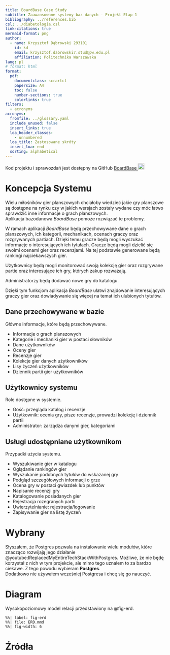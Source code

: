 ```yaml
---
title: BoardBase Case Study
subtitle: Zaawansowane systemy baz danych - Projekt Etap 1
bibliography: ../references.bib
csl: ../diabetologia.csl
link-citations: true
mermaid-format: png
author:
  - name: Krzysztof Dąbrowski 293101
    id: kd
    email: krzysztof.dabrowski7.stud@pw.edu.pl
    affiliation: Politechnika Warszawska
lang: pl
# format: html
format:
  pdf:
    documentclass: scrartcl
    papersize: A4
    toc: false
    number-sections: true
    colorlinks: true
filters:
  - acronyms
acronyms:
  fromfile: ../glossary.yaml
  include_unused: false
  insert_links: true
  loa_header_classes:
    - unnumbered
  loa_title: Zastosowane skróty
  insert_loa: end
  sorting: alphabetical
---
```


::: {.callout-note title="Kod projektu"}
Kod projektu i sprawozdań jest dostępny na GitHub [BoardBase ![](https://github.githubassets.com/images/modules/logos_page/GitHub-Mark.png){width=20}](https://github.com/christopher-dabrowski/BoardBase)
:::

# Koncepcja Systemu

Wielu miłośników gier planszowych chciałoby wiedzieć jakie gry planszowe są dostępne na rynku czy w jakich wersjach zostały wydane czy móc łatwo sprawdzić inne informacje o grach planszowych. \
Aplikacja bazodanowa _BoardBase_ pomoże rozwiązać te problemy.

W ramach aplikacji _BoardBase_ będą przechowywane dane o grach planszowych, ich kategorii, mechanikach, ocenach graczy oraz rozgrywanych partiach. Dzięki temu gracze będą mogli wyszukać informacje o interesujących ich tytułach.
Gracze będą mogli dzielić się swoimi ocenami gier oraz recenzjami. Na tej podstawie generowane będą rankingi najciekawszych gier.

Użytkownicy będą mogli monitorować swoją kolekcję gier oraz rozgrywane partie oraz interesujące ich gry, których zakup rozważają.

Administratorzy będą dodawać nowe gry do katalogu.

Dzięki tym funkcjom aplikacja _BoardBase_ ułatwi znajdowanie interesujących graczy gier oraz dowiadywanie się więcej na temat ich ulubionych tytułów.

## Dane przechowywane w bazie

Główne informacje, które będą przechowywane.

- Informacje o grach planszowych
- Kategorie i mechaniki gier w postaci słowników
- Dane użytkowników
- Oceny gier
- Recenzje gier
- Kolekcje gier danych użytkowników
- Lisy życzeń użytkowników
- Dziennik partii gier użytkowników


## Użytkownicy systemu

Role dostępne w systemie.

- Gość: przegląda katalog i recenzje
- Użytkownik: ocenia gry, pisze recenzje, prowadzi kolekcję i dziennik partii
- Administrator: zarządza danymi gier, kategoriami

## Usługi udostępniane użytkownikom

Przypadki użycia systemu.

- Wyszukiwanie gier w katalogu
- Oglądanie rankingów gier
- Wyszukanie podobnych tytułów do wskazanej gry
- Podgląd szczegółowych informacji o grze
- Ocena gry w postaci gwiazdek lub punktów
- Napisanie recenzji gry
- Katalogowanie posiadanych gier
- Rejestracja rozegranych partii
- Uwierzytelnianie: rejestracja/logowanie
- Zapisywanie gier na listę życzeń

# Wybrany \acr{SZBD}

Słyszałem, że \acr{SZBD} Postgres pozwala na instalowanie wielu modułów, które znacząco rozwijają jego działanie @youtube:IReplacedMyEntireTechStackWithPostgres. Możliwe, że nie będę korzystał z nich w tym projekcie, ale mimo tego uznałem to za bardzo ciekawe. Z tego powodu wybieram \acr{SZBD} **Postgres**. \
Dodatkowo nie używałem wcześniej Postgresa i chcę się go nauczyć.

# Diagram \acr{ERD}

Wysokopoziomowy model relacji przedstawiony na @fig-erd.

```mermaid
%%| label: fig-erd
%%| file: ERD.mmd
%%| fig-width: 6
```

# Źródła {.unnumbered}

::: {#refs}
:::
